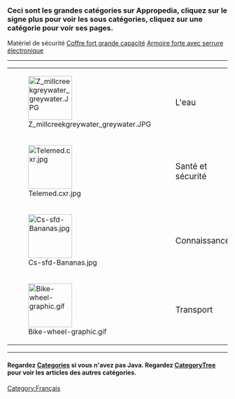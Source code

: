 {{Cleanup|No linked and moving to Ekopedia...}}

===Ceci sont les grandes catégories sur Appropedia, cliquez sur le signe plus pour voir les sous catégories, cliquez sur une catégorie pour voir ses pages.===

Matériel de sécurité
[http://www.infosafe.fr Coffre fort grande capacité]
[http://www.infosafe.fr/Armoirefortedin/Armoirefortedin.htm Armoire forte avec serrure électronique]
----
{| 
| [[Image:Z millcreekgreywater greywater.JPG|100px|left]] 
| <categorytree onlyroot="on" style="font-size:14pt">L'eau</categorytree> 
| [[Image:Cs-sfd-Bananas.jpg|100px|left]] 
| <categorytree onlyroot="on" style="font-size:14pt">Aliment et agriculture</categorytree>
|- 
| [[Image:Telemed.cxr.jpg|100px|left]] 
| <categorytree onlyroot="on" style="font-size:14pt">Santé et sécurité</categorytree>
| [[Image:Cs-sfd-Bananas.jpg|100px|left]] 
| <categorytree onlyroot="on" style="font-size:14pt">Culture et communauté</categorytree>
|-
|[[Image:Cs-sfd-Bananas.jpg|100px|left]] 
|<categorytree onlyroot="on" style="font-size:14pt">Connaissance</categorytree>
|[[Image:Kivagreenhouse1_%2867%29.jpg|100px|left]] 
|<categorytree onlyroot="on" style="font-size:14pt">Construction et matériaux</categorytree>
|-
|[[Image:Bike-wheel-graphic.gif|100px|left]] 
|<categorytree onlyroot="on" style="font-size:14pt">Transport</categorytree>
|[[Image:Cs-sfd-Bananas.jpg|100px|left]] 
|<categorytree onlyroot="on" style="font-size:14pt">Emplacements</categorytree>
|}
----
====Regardez [[Special:Categories|Categories]] si vous n'avez pas Java. Regardez [[Special:CategoryTree|CategoryTree]] pour voir les articles des autres catégories.====
[[Category:Français]]